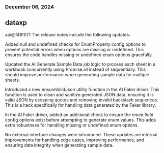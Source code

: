 ### December 06, 2024
## dataxp

api@f48f071
The release notes include the following updates:

Added null and undefined checks for EnumProperty config options to prevent potential errors when options are missing or undefined. This ensures the code handles missing or undefined enum options gracefully.

Updated the AI Generate Sample Data job logic to process each sheet in a workbook concurrently using Promise.all instead of sequentially. This should improve performance when generating sample data for multiple sheets.

Introduced a new ensureValidJson utility function in the AI Faker driver. This function is used to clean and sanitize generated JSON data, ensuring it is valid JSON by escaping quotes and removing invalid backslash sequences. This is a hack specifically for handling data generated by the Faker library.

In the AI Faker driver, added an additional check to ensure the enum field config options exist before attempting to generate enum values. This adds extra robustness for handling missing or undefined enum options.

No external interface changes were introduced. These updates are internal improvements for handling edge cases, improving performance, and ensuring data integrity when generating sample data.
